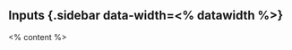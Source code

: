 Inputs {.sidebar data-width=<% datawidth %>}
-------------------------------------

<% content %>


